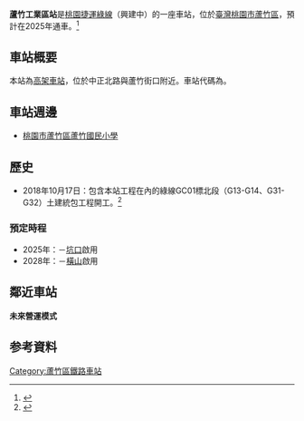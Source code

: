 {{桃園市未來建設}}
{{Infobox station
| name                = 蘆竹工業區站
| native_name         = Luzhu Ind. Park Station
| linecolour          ={{桃園捷運色彩|綠}}
| native_name_lang    = 
| symbol_location     = 
| symbol              = 
| type                = [[捷運|捷運]]車站
| image               = 
| alt                 = 
| caption             = 
| address             = 中正北路
| borough             = [[桃園市|桃園市]][[蘆竹區|蘆竹區]]
| country             = {{TWN}}
| coordinates         =  <!-- {{coord|latitude|N/S|longitude|E/W|display=inline,title}} -->
| owned               = [[桃園捷運公司|桃園大眾捷運股份有限公司]]
| operator            = {{Rint|TW|TYM}} [[桃園捷運|桃園捷運]]
| line                = {{桃捷綠線}}
| distance            = 
| platform            = 
| PlatformType        = 
| tracks              = 
| train_operators     = 
| connections         = 
| structure           = [[高架車站|高架車站]]
| Interchange         =
| disabled            = 
| code                = {{Color|{{桃園捷運色彩|綠}}|'''G13a'''}}
| zone                = 
| website             = 
| opened              = 
| opening             = 2025年
| closed              = 
| passengers          = 
| pass_year           = 
| pass_rank           = 
| services            = 
| other_services      = 
}}

'''蘆竹工業區站'''是[[桃園捷運|桃園捷運]][[桃園捷運綠線|綠線]]（興建中）的一座車站，位於[[臺灣|臺灣]][[桃園市|桃園市]][[蘆竹區|蘆竹區]]，預計在2025年通車。<ref>{{cite web|url=https://udn.com/news/story/7266/3416237|title=桃園捷運綠線兩段動工時間定了 等待10年綠捷啟動|first=|last=聯合新聞網|website=聯合新聞網|access-date=2021-02-16|archive-date=2020-11-10|archive-url=https://web.archive.org/web/20201110053426/https://udn.com/news/story/7266/3416237|dead-url=no}}</ref>

==車站概要==
本站為[[高架車站|高架車站]]，位於中正北路與蘆竹街口附近。車站代碼為{{Color|{{桃園捷運色彩|綠}}|'''G13a'''}}。

==車站週邊==
* [[桃園市蘆竹區蘆竹國民小學|桃園市蘆竹區蘆竹國民小學]]

==歷史==
* 2018年10月17日：包含本站工程在內的綠線GC01標北段（G13-G14、G31-G32）土建統包工程開工。<ref>{{cite web|url=https://www.chinatimes.com/newspapers/20181016000334-260204|title=桃園捷運綠線GC01標動工|first=|last=中時電子報|website=中時電子報|accessdate=2020-11-10|archive-date=2020-06-24|archive-url=https://web.archive.org/web/20200624222358/https://www.chinatimes.com/newspapers/20181016000334-260204|dead-url=no}}</ref>

===預定時程===
* 2025年：{{站|八德}}－[[坑口站_(台灣)|坑口]]啟用
* 2028年：{{站|大湳}}－[[橫山站_(桃園市)|橫山]]啟用

==鄰近車站==
'''未來營運模式'''
{{start rail box|[[桃園捷運|桃園捷運]]}}
{{s-unbuilt|{{站|南竹}}|往 {{站|八德}}／{{站|大湳}}}}
{{s-line|[[桃園捷運綠線|綠線]]|（興建中）|{{桃園捷運色彩|綠}}}}
{{s-unbuilt|[[長興站_(桃園捷運)|長興]]|往 [[坑口站_(台灣)|坑口]]／[[橫山站_(桃園捷運)|橫山]]}}
{{end box}}

==参考資料==
{{reflist}}

{{桃園捷運綠線}}
[[Category:蘆竹區鐵路車站|Category:蘆竹區鐵路車站]]